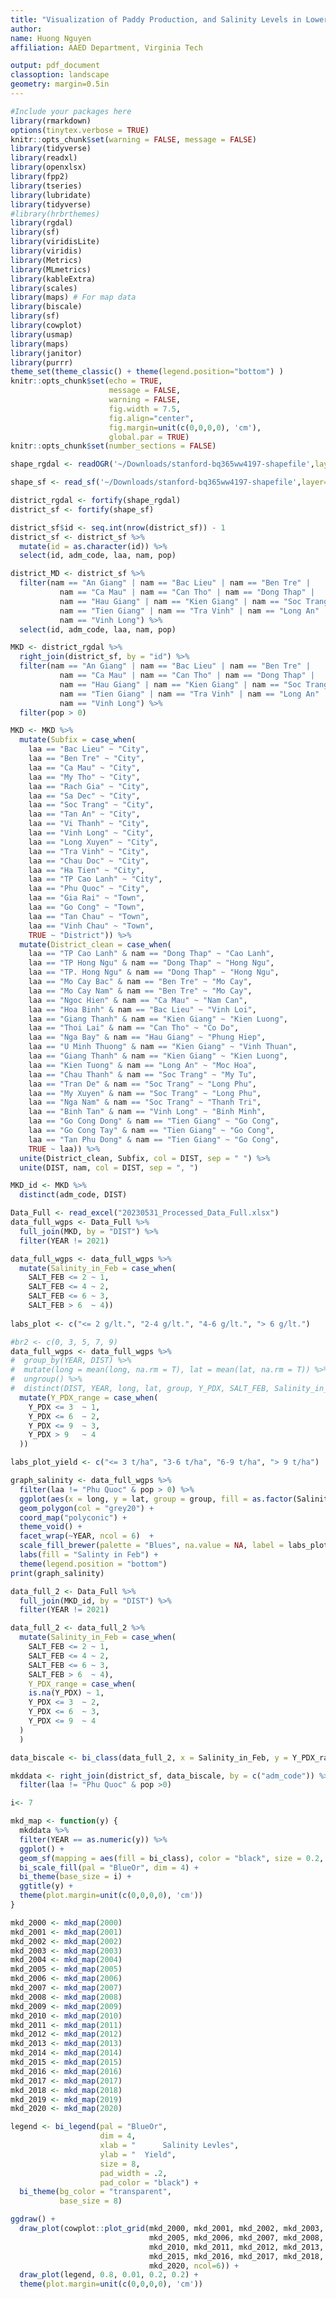 ```yaml
---
title: "Visualization of Paddy Production, and Salinity Levels in Lower Mekong Delta, Vietnam"
author:
name: Huong Nguyen  
affiliation: AAED Department, Virginia Tech

output: pdf_document
classoption: landscape
geometry: margin=0.5in
---
```


```r
#Include your packages here
library(rmarkdown)
options(tinytex.verbose = TRUE)
knitr::opts_chunk$set(warning = FALSE, message = FALSE)
library(tidyverse)
library(readxl)
library(openxlsx)
library(fpp2)
library(tseries)
library(lubridate)
library(tidyverse)
#library(hrbrthemes)
library(rgdal)
library(sf)
library(viridisLite)
library(viridis)
library(Metrics)
library(MLmetrics)
library(kableExtra)
library(scales)
library(maps) # For map data
library(biscale)
library(sf)
library(cowplot)
library(usmap)
library(maps)
library(janitor)
library(purrr)
theme_set(theme_classic() + theme(legend.position="bottom") )
knitr::opts_chunk$set(echo = TRUE, 
                      message = FALSE,
                      warning = FALSE, 
                      fig.width = 7.5,
                      fig.align="center",
                      fig.margin=unit(c(0,0,0,0), 'cm'),
                      global.par = TRUE) 
knitr::opts_chunk$set(number_sections = FALSE)
```

```r
shape_rgdal <- readOGR('~/Downloads/stanford-bq365ww4197-shapefile',layer="bq365ww4197")

shape_sf <- read_sf('~/Downloads/stanford-bq365ww4197-shapefile',layer="bq365ww4197")

district_rgdal <- fortify(shape_rgdal)
district_sf <- fortify(shape_sf)

district_sf$id <- seq.int(nrow(district_sf)) - 1 
district_sf <- district_sf %>%
  mutate(id = as.character(id)) %>%
  select(id, adm_code, laa, nam, pop) 

district_MD <- district_sf %>%
  filter(nam == "An Giang" | nam == "Bac Lieu" | nam == "Ben Tre" |
           nam == "Ca Mau" | nam == "Can Tho" | nam == "Dong Thap" | 
           nam == "Hau Giang" | nam == "Kien Giang" | nam == "Soc Trang" | 
           nam == "Tien Giang" | nam == "Tra Vinh" | nam == "Long An" |
           nam == "Vinh Long") %>%
  select(id, adm_code, laa, nam, pop) 

MKD <- district_rgdal %>%
  right_join(district_sf, by = "id") %>%
  filter(nam == "An Giang" | nam == "Bac Lieu" | nam == "Ben Tre" |
           nam == "Ca Mau" | nam == "Can Tho" | nam == "Dong Thap" | 
           nam == "Hau Giang" | nam == "Kien Giang" | nam == "Soc Trang" | 
           nam == "Tien Giang" | nam == "Tra Vinh" | nam == "Long An" |
           nam == "Vinh Long") %>%
  filter(pop > 0)

MKD <- MKD %>%
  mutate(Subfix = case_when(
    laa == "Bac Lieu" ~ "City", 
    laa == "Ben Tre" ~ "City",
    laa == "Ca Mau" ~ "City",
    laa == "My Tho" ~ "City",
    laa == "Rach Gia" ~ "City",
    laa == "Sa Dec" ~ "City",
    laa == "Soc Trang" ~ "City",
    laa == "Tan An" ~ "City",
    laa == "Vi Thanh" ~ "City",
    laa == "Vinh Long" ~ "City",
    laa == "Long Xuyen" ~ "City",
    laa == "Tra Vinh" ~ "City",
    laa == "Chau Doc" ~ "City",
    laa == "Ha Tien" ~ "City",
    laa == "TP Cao Lanh" ~ "City",
    laa == "Phu Quoc" ~ "City",
    laa == "Gia Rai" ~ "Town",
    laa == "Go Cong" ~ "Town",
    laa == "Tan Chau" ~ "Town",
    laa == "Vinh Chau" ~ "Town",
    TRUE ~ "District")) %>%
  mutate(District_clean = case_when(
    laa == "TP Cao Lanh" & nam == "Dong Thap" ~ "Cao Lanh",
    laa == "TP Hong Ngu" & nam == "Dong Thap" ~ "Hong Ngu",
    laa == "TP. Hong Ngu" & nam == "Dong Thap" ~ "Hong Ngu",
    laa == "Mo Cay Bac" & nam == "Ben Tre" ~ "Mo Cay",
    laa == "Mo Cay Nam" & nam == "Ben Tre" ~ "Mo Cay",
    laa == "Ngoc Hien" & nam == "Ca Mau" ~ "Nam Can",
    laa == "Hoa Binh" & nam == "Bac Lieu" ~ "Vinh Loi",
    laa == "Giang Thanh" & nam == "Kien Giang" ~ "Kien Luong",
    laa == "Thoi Lai" & nam == "Can Tho" ~ "Co Do",
    laa == "Nga Bay" & nam == "Hau Giang" ~ "Phung Hiep",
    laa == "U Minh Thuong" & nam == "Kien Giang" ~ "Vinh Thuan",
    laa == "Giang Thanh" & nam == "Kien Giang" ~ "Kien Luong",
    laa == "Kien Tuong" & nam == "Long An" ~ "Moc Hoa",
    laa == "Chau Thanh" & nam == "Soc Trang" ~ "My Tu",
    laa == "Tran De" & nam == "Soc Trang" ~ "Long Phu",
    laa == "My Xuyen" & nam == "Soc Trang" ~ "Long Phu",
    laa == "Nga Nam" & nam == "Soc Trang" ~ "Thanh Tri",
    laa == "Binh Tan" & nam == "Vinh Long" ~ "Binh Minh",
    laa == "Go Cong Dong" & nam == "Tien Giang" ~ "Go Cong",
    laa == "Go Cong Tay" & nam == "Tien Giang" ~ "Go Cong",
    laa == "Tan Phu Dong" & nam == "Tien Giang" ~ "Go Cong",
    TRUE ~ laa)) %>%
  unite(District_clean, Subfix, col = DIST, sep = " ") %>%
  unite(DIST, nam, col = DIST, sep = ", ") 

MKD_id <- MKD %>%
  distinct(adm_code, DIST)

Data_Full <- read_excel("20230531_Processed_Data_Full.xlsx")
data_full_wgps <- Data_Full %>%
  full_join(MKD, by = "DIST") %>%
  filter(YEAR != 2021)

data_full_wgps <- data_full_wgps %>%
  mutate(Salinity_in_Feb = case_when(
    SALT_FEB <= 2 ~ 1,
    SALT_FEB <= 4 ~ 2,
    SALT_FEB <= 6 ~ 3,
    SALT_FEB > 6  ~ 4))
    
labs_plot <- c("<= 2 g/lt.", "2-4 g/lt.", "4-6 g/lt.", "> 6 g/lt.")

#br2 <- c(0, 3, 5, 7, 9)
data_full_wgps <- data_full_wgps %>%
#  group_by(YEAR, DIST) %>%
#  mutate(long = mean(long, na.rm = T), lat = mean(lat, na.rm = T)) %>%
#  ungroup() %>%
#  distinct(DIST, YEAR, long, lat, group, Y_PDX, SALT_FEB, Salinity_in_Feb) %>%
  mutate(Y_PDX_range = case_when(
    Y_PDX <= 3  ~ 1,
    Y_PDX <= 6  ~ 2,
    Y_PDX <= 9  ~ 3, 
    Y_PDX > 9   ~ 4
  ))

labs_plot_yield <- c("<= 3 t/ha", "3-6 t/ha", "6-9 t/ha", "> 9 t/ha")
```

```r
graph_salinity <- data_full_wgps %>%
  filter(laa != "Phu Quoc" & pop > 0) %>%
  ggplot(aes(x = long, y = lat, group = group, fill = as.factor(Salinity_in_Feb))) +
  geom_polygon(col = "grey20") +
  coord_map("polyconic") +
  theme_void() + 
  facet_wrap(~YEAR, ncol = 6)  +
  scale_fill_brewer(palette = "Blues", na.value = NA, label = labs_plot) +
  labs(fill = "Salinty in Feb") +
  theme(legend.position = "bottom")
print(graph_salinity)
```

```r
data_full_2 <- Data_Full %>%
  full_join(MKD_id, by = "DIST") %>%
  filter(YEAR != 2021)

data_full_2 <- data_full_2 %>%
  mutate(Salinity_in_Feb = case_when(
    SALT_FEB <= 2 ~ 1,
    SALT_FEB <= 4 ~ 2,
    SALT_FEB <= 6 ~ 3,
    SALT_FEB > 6  ~ 4),
    Y_PDX_range = case_when(
    is.na(Y_PDX) ~ 1, 
    Y_PDX <= 3  ~ 2,
    Y_PDX <= 6  ~ 3,
    Y_PDX <= 9  ~ 4
  )
  ) 

data_biscale <- bi_class(data_full_2, x = Salinity_in_Feb, y = Y_PDX_range, style = "equal", dim = 4) 

mkddata <- right_join(district_sf, data_biscale, by = c("adm_code")) %>%
  filter(laa != "Phu Quoc" & pop >0)

i<- 7 

mkd_map <- function(y) {
  mkddata %>%
  filter(YEAR == as.numeric(y)) %>%
  ggplot() +
  geom_sf(mapping = aes(fill = bi_class), color = "black", size = 0.2, show.legend = F) +
  bi_scale_fill(pal = "BlueOr", dim = 4) +
  bi_theme(base_size = i) + 
  ggtitle(y) + 
  theme(plot.margin=unit(c(0,0,0,0), 'cm'))
}

mkd_2000 <- mkd_map(2000)
mkd_2001 <- mkd_map(2001)
mkd_2002 <- mkd_map(2002)
mkd_2003 <- mkd_map(2003)
mkd_2004 <- mkd_map(2004)
mkd_2005 <- mkd_map(2005)
mkd_2006 <- mkd_map(2006)
mkd_2007 <- mkd_map(2007)
mkd_2008 <- mkd_map(2008)
mkd_2009 <- mkd_map(2009)
mkd_2010 <- mkd_map(2010)
mkd_2011 <- mkd_map(2011)
mkd_2012 <- mkd_map(2012)
mkd_2013 <- mkd_map(2013)
mkd_2014 <- mkd_map(2014)
mkd_2015 <- mkd_map(2015)
mkd_2016 <- mkd_map(2016)
mkd_2017 <- mkd_map(2017)
mkd_2018 <- mkd_map(2018)
mkd_2019 <- mkd_map(2019)
mkd_2020 <- mkd_map(2020)

legend <- bi_legend(pal = "BlueOr",
                    dim = 4,
                    xlab = "      Salinity Levles",
                    ylab = "  Yield",
                    size = 8,
                    pad_width = .2,
                    pad_color = "black") + 
  bi_theme(bg_color = "transparent",
           base_size = 8)

ggdraw() +
  draw_plot(cowplot::plot_grid(mkd_2000, mkd_2001, mkd_2002, mkd_2003, mkd_2004, 
                               mkd_2005, mkd_2006, mkd_2007, mkd_2008, mkd_2009,
                               mkd_2010, mkd_2011, mkd_2012, mkd_2013, mkd_2014,
                               mkd_2015, mkd_2016, mkd_2017, mkd_2018, mkd_2019,
                               mkd_2020, ncol=6)) +
  draw_plot(legend, 0.8, 0.01, 0.2, 0.2) +
  theme(plot.margin=unit(c(0,0,0,0), 'cm'))
```
